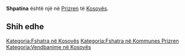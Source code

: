 {{Fshat në 
 | Emri                = Shpatina
 | EmriAlt                = 
 | NAME_SHORT_FORM=      
 | NAME_GENERIC=      
 | NAME_SORT_NAME_RO=      SHPATINA
 | FULL_NAME_RO = Shpatina
 | FULL_NAME_ND_RO=Shpatina
 | SORT_NAME_RG=SHPATINA
 | FULL_NAME_RG=Shpatina
 | FULL_NAME_ND_RG=Shpatina
 | SRP_NAME_SHORT_FORM=      
 | SRP_NAME_GENERIC=      
 | SRP_NAME_SORT_NAME_RO=      
 | SRP_FULL_NAME_RO = 
 | SRP_FULL_NAME_ND_RO=
 | SRP_SORT_NAME_RG=
 | SRP_FULL_NAME_RG=
 | SRP_FULL_NAME_ND_RG=
 | Emri (Rasa dhanore) = 
 | Figura              = 
 | Shteti              = Kosovo
 | Komuna              = Prizren
 | Kodi postar         = 
 | Sipërfaqja          = 

 | Popullsia           = 

 | Regj. i popullsisë  = 
 | Dend. e popullsisë  = 
 | Faqja zyrtare       = 
 <!--- Koordinatat ----> 
 | Gjerësia            = 42.218889
 | Gjatësia            = 20.772222
 | Lartësia            = 
}}
'''Shpatina''' është një [[]] në [[Prizren]] të [[Kosovës]].

<!-- == Gjeografia == -->
<!-- == Historia == -->
<!-- == Demografia == -->
== Shih edhe ==
{{Komuna Prizren}}
{{Kosovo-Administrata-Cung}}

[[Kategoria:Fshatra në Kosovës]]
[[Kategoria:Fshatra në Kommunes Prizren]]
[[Kategoria:Vendbanime në Kosovës]]